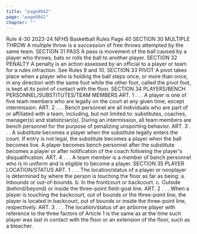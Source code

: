```yaml
---
title: "page0042"
page: "page0042"
chapter: ""
---
```


Rule 4-30 2023-24 NFHS Basketball Rules Page 40 SECTION 30 MULTIPLE THROW A multiple throw is a succession of free throws attempted by the same team. SECTION 31 PASS A pass is movement of the ball caused by a player who throws, bats or rolls the ball to another player. SECTION 32 PENALTY A penalty is an action assessed by an official to a player or team for a rules infraction. See Rules 9 and 10. SECTION 33 PIVOT A pivot takes place when a player who is holding the ball steps once, or more than once, in any direction with the same foot while the other foot, called the pivot foot, is kept at its point of contact with the floor. SECTION 34 PLAYERS/BENCH PERSONNEL/SUBSTITUTES/TEAM MEMBERS ART. 1 . . . A player is one of five team members who are legally on the court at any given time, except intermission. ART. 2 . . . Bench personnel are all individuals who are part of or affiliated with a team, including, but not limited to: substitutes, coaches, manager(s) and statistician(s). During an intermission, all team members are bench personnel for the purpose of penalizing unsporting behavior. ART. 3 . . . A substitute becomes a player when the substitute legally enters the court. If entry is not legal, the substitute becomes a player when the ball becomes live. A player becomes bench personnel after the substitute becomes a player or after notification of the coach following the player's disqualification. ART. 4 . . . A team member is a member of bench personnel who is in uniform and is eligible to become a player. SECTION 35 PLAYER LOCATION/STATUS ART. 1 . . . The location/status of a player or nonplayer is determined by where the person is touching the floor as far as being: a. Inbounds or out-of-bounds. b. In the frontcourt or backcourt. c. Outside (behind/beyond) or inside the three-point field-goal line. ART. 2 . . . When a player is touching the backcourt, out of bounds or the three-point line, the player is located in backcourt, out of bounds or inside the three-point line, respectively. ART. 3 . . . The location/status of an airborne player with reference to the three factors of Article 1 is the same as at the time such player was last in contact with the floor or an extension of the floor, such as a bleacher.
